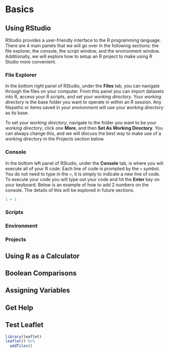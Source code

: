 # Basics

## Using RStudio

RStudio provides a user-friendly interface to the R programming language. There are 4 main panels that we will go over in the following sections: the file explorer, the console, the script window, and the environment window. Additionally, we will explore how to setup an R project to make using R Studio more convenient.

### File Explorer

In the bottom right panel of RStudio, under the **Files** tab, you can navigate through the files on your computer. From this panel you can import datasets into R, access your R scripts, and set your *working directory*. Your *working directory* is the base folder you want to operate in within an R session. Any filepaths or items saved in your *environment* will use your *working directory* as its base.

To set your *working directory*, navigate to the folder you want to be your *working directory*, click one **More**, and then **Set As Working Directory**. You can always change this, and we will discuss the best way to make use of a *working directory* in the Projects section below.

### Console

In the bottom left panel of RStudio, under the **Console** tab, is where you will execute all of your R code. Each line of code is prompted by the `>` symbol. You do not need to type in the `>`, it is simply to indicate a new line of code. To execute your code you will type out your code and hit the **Enter** key on your keyboard. Below is an example of how to add 2 numbers on the console. The details of this will be explored in future sections.

```r
1 + 1
```

### Scripts

### Environment

### Projects

## Using R as a Calculator

## Boolean Comparisons

## Assigning Variables

## Get Help

## Test Leaflet

```r
library(leaflet)
leaflet() %>%
  addTiles()
```

